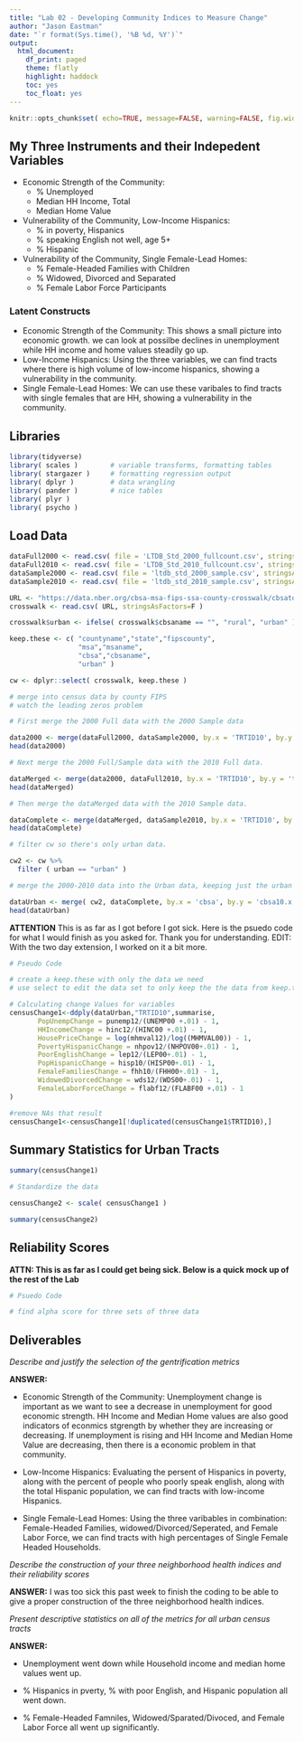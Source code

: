```yaml
---
title: "Lab 02 - Developing Community Indices to Measure Change"
author: "Jason Eastman"
date: "`r format(Sys.time(), '%B %d, %Y')`"
output:
  html_document:
    df_print: paged
    theme: flatly
    highlight: haddock
    toc: yes
    toc_float: yes
---
```


```r
knitr::opts_chunk$set( echo=TRUE, message=FALSE, warning=FALSE, fig.width=10 )
```

## My Three Instruments and their Indepedent Variables

* Economic Strength of the Community:
  + % Unemployed
  + Median HH Income, Total
  + Median Home Value
* Vulnerability of the Community, Low-Income Hispanics:
  + % in poverty, Hispanics
  + % speaking English not well, age 5+
  + % Hispanic
* Vulnerability of the Community, Single Female-Lead Homes:
  + % Female-Headed Families with Children
  + % Widowed, Divorced and Separated
  + % Female Labor Force Participants

### Latent Constructs

* Economic Strength of the Community: This shows a small picture into economic growth. we can look at possilbe declines in unemployment while HH income and home values steadily go up.
* Low-Income Hispanics: Using the three variables, we can find tracts where there is high volume of low-income hispanics, showing a vulnerability in the community.
* Single Female-Lead Homes: We can use these varibales to find tracts with single females that are HH, showing a vulnerability in the community.

## Libraries

```r
library(tidyverse)
library( scales )        # variable transforms, formatting tables
library( stargazer )     # formatting regression output
library( dplyr )         # data wrangling
library( pander )        # nice tables
library( plyr )
library( psycho )
```



## Load Data

```r
dataFull2000 <- read.csv( file = 'LTDB_Std_2000_fullcount.csv', stringsAsFactors=F )
dataFull2010 <- read.csv( file = 'LTDB_Std_2010_fullcount.csv', stringsAsFactors=F )
dataSample2000 <- read.csv( file = 'ltdb_std_2000_sample.csv', stringsAsFactors=F )
dataSample2010 <- read.csv( file = 'ltdb_std_2010_sample.csv', stringsAsFactors=F )
```

```r
URL <- "https://data.nber.org/cbsa-msa-fips-ssa-county-crosswalk/cbsatocountycrosswalk.csv"
crosswalk <- read.csv( URL, stringsAsFactors=F )

crosswalk$urban <- ifelse( crosswalk$cbsaname == "", "rural", "urban" )

keep.these <- c( "countyname","state","fipscounty", 
                 "msa","msaname", 
                 "cbsa","cbsaname",
                 "urban" )

cw <- dplyr::select( crosswalk, keep.these )

# merge into census data by county FIPS
# watch the leading zeros problem
```

```r
# First merge the 2000 Full data with the 2000 Sample data

data2000 <- merge(dataFull2000, dataSample2000, by.x = 'TRTID10', by.y = 'TRTID10' )
head(data2000)
```

```r
# Next merge the 2000 Full/Sample data with the 2010 Full data.

dataMerged <- merge(data2000, dataFull2010, by.x = 'TRTID10', by.y = 'tractid' )
head(dataMerged)
```

```r
# Then merge the dataMerged data with the 2010 Sample data.

dataComplete <- merge(dataMerged, dataSample2010, by.x = 'TRTID10', by.y = 'tractid' )
head(dataComplete)
```

```r
# filter cw so there's only urban data.

cw2 <- cw %>%
  filter ( urban == "urban" )

# merge the 2000-2010 data into the Urban data, keeping just the urban tracts.

dataUrban <- merge( cw2, dataComplete, by.x = 'cbsa', by.y = 'cbsa10.x' )
head(dataUrban)
```

**ATTENTION** This is as far as I got before I got sick. Here is the psuedo code for what I would finish as you asked for. Thank you for understanding.  EDIT: With the two day extension, I worked on it a bit more.

```r
# Pseudo Code

# create a keep.these with only the data we need
# use select to edit the data set to only keep the the data from keep.these

# Calculating change Values for variables 
censusChange1<-ddply(dataUrban,"TRTID10",summarise,
       PopUnempChange = punemp12/(UNEMP00 +.01) - 1,
       HHIncomeChange = hinc12/(HINC00 +.01) - 1,
       HousePriceChange = log(mhmval12)/log((MHMVAL00)) - 1,
       PovertyHispanicChange = nhpov12/(NHPOV00+.01) - 1,
       PoorEnglishChange = lep12/(LEP00+.01) - 1,
       PopHispanicChange = hisp10/(HISP00+.01) - 1,
       FemaleFamiliesChange = fhh10/(FHH00+.01) - 1,
       WidowedDivorcedChange = wds12/(WDS00+.01) - 1,
       FemaleLaborForceChange = flabf12/(FLABF00 +.01) - 1
)

#remove NAs that result 
censusChange1<-censusChange1[!duplicated(censusChange1$TRTID10),]
```

## Summary Statistics for Urban Tracts

```r
summary(censusChange1)
```



```r
# Standardize the data 

censusChange2 <- scale( censusChange1 )
```

```r
summary(censusChange2)
```

## Reliability Scores

**ATTN: This is as far as I could get being sick. Below is a quick mock up of the rest of the Lab**

```r
# Psuedo Code

# find alpha score for three sets of three data
```

## Deliverables

*Describe and justify the selection of the gentrification metrics*

**ANSWER:**

- Economic Strength of the Community: Unemployment change is important as we want to see a decrease in unemployment for good economic strength. HH Income and Median Home values are also good indicators of econmics stgrength by whether they are increasing or decreasing. If unemployment is rising and HH Income and Median Home Value are decreasing, then there is a economic problem in that community.

- Low-Income Hispanics: Evaluating the persent of Hispanics in poverty, along with the percent of people who poorly speak english, along with the total Hispanic population, we can find tracts with low-income Hispanics.

- Single Female-Lead Homes: Using the three varibables in combination: Female-Headed Families, widowed/Divorced/Seperated, and Female Labor Force, we can find tracts with high percentages of Single Female Headed Households. 

*Describe the construction of your three neighborhood health indices and their reliability scores*

**ANSWER:** I was too sick this past week to finish the coding to be able to give a proper construction of the three neighborhood health indices.

*Present descriptive statistics on all of the metrics for all urban census tracts*

**ANSWER:**

- Unemployment went down while Household income and median home values went up.

- % Hispanics in pverty, % with poor English, and Hispanic population all went down.

- % Female-Headed Famniles, Widowed/Sparated/Divoced, and Female Labor Force all went up significantly.
